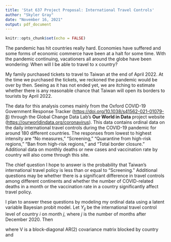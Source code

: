 ---
title: 'Stat 637 Project Proposal: International Travel Controls'
author: "Skyler Gray"
date: "November 16, 2021"
output: pdf_document
---

```{r setup, include=FALSE}
knitr::opts_chunk$set(echo = FALSE)
```

The pandemic has hit countries really hard. Economies have suffered and some forms of economic commerce have been at a halt for some time. With the pandemic continuing, vacationers all around the globe have been wondering: When will I be able to travel to x country?

My family purchased tickets to travel to Taiwan at the end of April 2022. At the time we purchased the tickets, we reckoned the pandemic would be over by then. Seeing as it has not ended yet, we are itching to estimate whether there is any reasonable chance that Taiwan will open its borders to tourists by April 2022.

The data for this analysis comes mainly from the Oxford COVID-19 Government Response Tracker (<https://doi.org/10.1038/s41562-021-01079-8>) through the Global Change Data Lab's **Our World in Data** project website (<https://ourworldindata.org/coronavirus>). This data contains ordinal data on the daily international travel controls during the COVID-19 pandemic for around 180 different countries. The responses from lowest to highest intensity are "No measures," "Screening," "Quarantine from high-risk regions," "Ban from high-risk regions," and "Total border closure." Additional data on monthly deaths or new cases and vaccination rate by country will also come through this site.

The chief question I hope to answer is the probability that Taiwan's international travel policy is less than or equal to "Screening." Additional questions may be whether there is a significant difference in travel controls among different continents and whether the number of COVID-related deaths in a month or the vaccination rate in a country significantly affect travel policy.

I plan to answer these questions by modeling my ordinal data using a latent variable Bayesian probit model. Let $Y_{ij}$ be the international travel control level of country $i$ on month $j$, where $j$ is the number of months after December 2020. Then

\begin{align*}
  Y_{ij} &= k \text{   if } \delta_{k-1} < Z_{ij} \le \delta_k \\
  Z_{ij} &= X_{ij}\beta + \epsilon_{ij} \\
  \epsilon &\sim N(0, V),
\end{align*}

where V is a block-diagonal AR(2) covariance matrix blocked by country and

\begin{align*}
  X_{ij}\beta = \beta_0 &+ ContNA_i\beta_1 + ContEU_i\beta_2 \\
                        &+ ContAS_i\beta_3 + ContSA_i\beta_4 \\
                        &+ ContOC_i\beta_5 + GDP_i\beta_6 \\
                        &+ PopDens_i\beta_7 + Deaths_{ij}\beta_8 \\
                        &+ VaccineRate_{ij}\beta_9
\end{align*}
